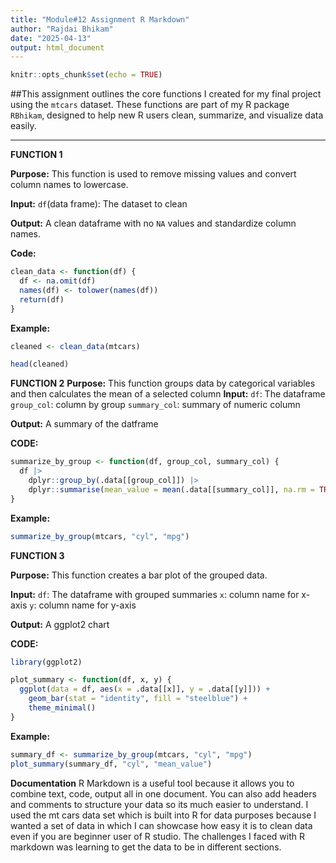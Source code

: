 ---
title: "Module#12 Assignment R Markdown"
author: "Rajdai Bhikam"
date: "2025-04-13"
output: html_document
---

```{r setup, include=FALSE}
knitr::opts_chunk$set(echo = TRUE)
```

##This assignment outlines the core functions I created for my final project using the `mtcars` dataset. These functions are part of my R package `RBhikam`, designed to help new R users clean, summarize, and visualize data easily.

---
**FUNCTION 1**

**Purpose:**
This function is used to remove missing values and convert column names to lowercase. 

**Input:**
`df`(data frame): The dataset to clean

**Output:**
A clean dataframe with no `NA` values and standardize column names.

**Code:**

```{r}

clean_data <- function(df) {
  df <- na.omit(df)                 
  names(df) <- tolower(names(df)) 
  return(df)                       
}
``` 
**Example:**
```{r}
cleaned <- clean_data(mtcars)

head(cleaned)

```
**FUNCTION 2**
**Purpose:**
This function groups data by categorical variables and then calculates the mean of a selected column
**Input:**
`df`: The dataframe
`group_col`: column by group
`summary_col`: summary of numeric column

**Output:**
A summary of the datframe

**CODE:**

```{r}
summarize_by_group <- function(df, group_col, summary_col) {
  df |>
    dplyr::group_by(.data[[group_col]]) |>
    dplyr::summarise(mean_value = mean(.data[[summary_col]], na.rm = TRUE))
}
```
**Example:**
```{r}
summarize_by_group(mtcars, "cyl", "mpg")
```

**FUNCTION 3**

**Purpose:**
This function creates a bar plot of the grouped data.

**Input:**
`df`: The dataframe with grouped summaries
`x`: column name for x-axis
`y`: column name for y-axis

**Output:**
A ggplot2 chart

**CODE:**

```{r}
library(ggplot2)

plot_summary <- function(df, x, y) {
  ggplot(data = df, aes(x = .data[[x]], y = .data[[y]])) +
    geom_bar(stat = "identity", fill = "steelblue") +
    theme_minimal()
}
```
**Example:**

```{r}
summary_df <- summarize_by_group(mtcars, "cyl", "mpg")
plot_summary(summary_df, "cyl", "mean_value")


```

**Documentation**
R Markdown is a useful tool because it allows you to combine text, code, output all in one document. You can also add headers and comments to structure your data so its much easier to understand. I used the mt cars data set which is built into R for data purposes because I wanted a set of data in which I can showcase how easy it is to clean data even if you are beginner user of R studio. The challenges I faced with R markdown was learning to get the data to be in different sections. 

